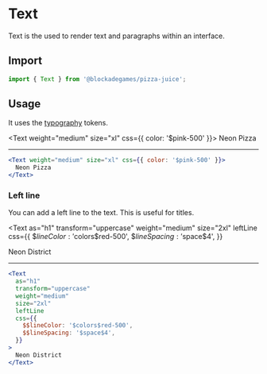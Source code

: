 
# Text

Text is the used to render text and paragraphs within an interface.

## Import

```jsx
import { Text } from '@blockadegames/pizza-juice';
```

## Usage

It uses the [typography](/docs/tokens/typography) tokens.

<Text weight="medium" size="xl" css={{ color: '$pink-500' }}>
  Neon Pizza
</Text>

---

```jsx
<Text weight="medium" size="xl" css={{ color: '$pink-500' }}>
  Neon Pizza
</Text>
```

### Left line

You can add a left line to the text. This is useful for titles.

<Text
  as="h1"
  transform="uppercase"
  weight="medium"
  size="2xl"
  leftLine
  css={{
    $$lineColor: '$colors$red-500',
    $$lineSpacing: '$space$4',
  }}
>
  Neon District
</Text>

---

```jsx
<Text
  as="h1"
  transform="uppercase"
  weight="medium"
  size="2xl"
  leftLine
  css={{
    $$lineColor: '$colors$red-500',
    $$lineSpacing: '$space$4',
  }}
>
  Neon District
</Text>
```
